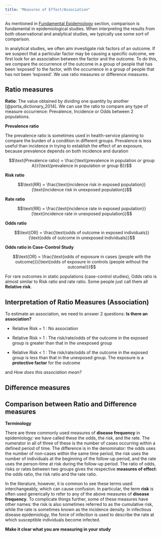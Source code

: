 ```yaml
---
title: "Measures of Effect/Association"
---
```

As mentioned in [Fundamental Epidemiology](epi.qmd) section, comparison is fundamental in epidemiological studies. When interpreting the results from both observational and analytical studies, we typically use some sort of comparison. 

In analytical studies, we often aim investigate risk factors of an outcome. If we suspect that a particular factor may be causing a specific outcome, we first look for an association between the factor and the outcome. To do this, we compare the occurrence of the outcome in a group of people that has been 'exposed' to the factor, with the occurrence in a group of people that has not been 'exposed'. We use ratio measures or difference measures. 

## Ratio measures

**Ratio**: The value obtained by dividing one quantity by another [@porta_dictionary_2014]. We can use the ratio to compare any type of measure occurrence: Prevalence, Incidence or Odds between 2 populations.


**Prevalence ratio**

The prevalence ratio is sometimes used in health-service planning to compare the burden of a condition in different groups. Prevalence is less useful than incidence in trying to establish the effect of an exposure, because prevalence depends on both incidence and duration

$$\text{Prevalence ratio} = \frac{\text{prevalence in population or group A}}{\text{prevalence in population or group B}}$$

**Risk ratio**

$$\text{RR} = \frac{\text{incidence risk in exposed population}}{\text{incidence risk in unexposed population}}$$

**Rate ratio**

$$\text{RR} = \frac{\text{incidence rate in exposed population}}{\text{incidence rate in unexposed population}}$$


**Odds ratio**

$$\text{OR} = \frac{\text{odds of outcome in exposed individuals}}{\text{odds of outcome in unexposed individuals}}$$

**Odds ratio in Case-Control Study**

$$\text{OR} = \frac{\text{odds of exposure in cases (people with the outcome)}}{\text{odds of exposure in controls (people without the outcome)}}$$

::: callout-important

For rare outcomes in static populations (case-control studies), Odds ratio is almost similar to Risk ratio and rate ratio. Some people just call them all **Relative risk**. 

:::

## Interpretation of Ratio Measures (Association)

To estimate an association, we need to answer 2 questions: 
**Is there an association?** 

- Relative Risk = 1 : No association

- Relative Risk > 1 : The risk/rate/odds of the outcome in the exposed group is greater than that in the unexposed group

- Relative Risk < 1 : The risk/rate/odds of the outcome in the exposed group is less than that in the unexposed group. The exposure is a **protective factor** for the outcome






and *How does this association mean?*


## Difference measures


## Comparison between Ratio and Difference measures




::: callout-important

**Terminology**

There are three commonly used measures of **disease frequency** in epidemiology: we have called these the odds, the risk, and the rate. The numerator in all of three of these is the number of cases occurring within a defined period of time. The difference is in the denominator: the odds uses the number of non-cases within the same time period, the risk uses the number of individuals at the beginning of the follow-up period, and the rate uses the person-time at risk during the follow-up period. The ratio of odds, risks or rates between two groups gives the respective **measures of effect**: the odds ratio, the risk ratio and the rate ratio.

In the literature, however, it is common to see these terms used interchangeably, which can cause confusion. In particular, the term **risk** is often used generically to refer to any of the above measures of **disease frequency**. To complicate things further, some of these measures have other names: the risk is also sometimes referred to as the cumulative risk, while the rate is sometimes known as the incidence density. In infectious disease epidemiology, the force of infection is used to describe the rate at which susceptible individuals become infected.

**Make it clear what you are measuring in your study**

:::